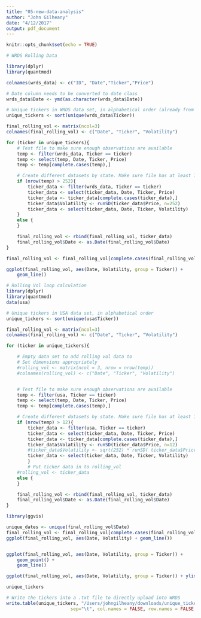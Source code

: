 ```yaml
---
title: "05-new-data-analysis"
author: "John Gilheany"
date: "4/12/2017"
output: pdf_document
---
```


```r
knitr::opts_chunk$set(echo = TRUE)
```

```r

# WRDS Rolling Data

library(dplyr)
library(quantmod)

colnames(wrds_data) <- c("ID", "Date","Ticker","Price")

# Date column needs to be converted to date class
wrds_data$Date <- ymd(as.character(wrds_data$Date))

# Unique tickers in WRDS data set, in alphabetical order (already from .txt file)
unique_tickers <- sort(unique(wrds_data$Ticker))

final_rolling_vol <- matrix(ncol=3)
colnames(final_rolling_vol) <- c("Date", "Ticker", "Volatility")

for (ticker in unique_tickers){
	# Test file to make sure enough observations are available
	temp <- filter(wrds_data, Ticker == ticker)
	temp <- select(temp, Date, Ticker, Price)
	temp <- temp[complete.cases(temp),]

	# Create different datasets by state. Make sure file has at least 12 non NA values
	if (nrow(temp) > 252){
		ticker_data <- filter(wrds_data, Ticker == ticker)
		ticker_data <- select(ticker_data, Date, Ticker, Price)
		ticker_data <- ticker_data[complete.cases(ticker_data),]
		ticker_data$Volatility <- runSD(ticker_data$Price, n=252)
		ticker_data <- select(ticker_data, Date, Ticker, Volatility)
	}
	else {
	}

	final_rolling_vol <- rbind(final_rolling_vol, ticker_data)
	final_rolling_vol$Date <- as.Date(final_rolling_vol$Date)
}

final_rolling_vol <- final_rolling_vol[complete.cases(final_rolling_vol),]

ggplot(final_rolling_vol, aes(Date, Volatility, group = Ticker)) +
	geom_line()

```

```r

# Rolling Vol loop calculation
library(dplyr)
library(quantmod)
data(usa)

# Unique tickers in USA data set, in alphabetical order
unique_tickers <- sort(unique(usa$Ticker))

final_rolling_vol <- matrix(ncol=3)
colnames(final_rolling_vol) <- c("Date", "Ticker", "Volatility")

for (ticker in unique_tickers){

	# Empty data set to add rolling vol data to
	# Set dimensions appropriately
	#rolling_vol <- matrix(ncol = 3, nrow = nrow(temp))
	#colnames(rolling_vol) <- c("Date", "Ticker", "Volatility")


	# Test file to make sure enough observations are available
	temp <- filter(usa, Ticker == ticker)
	temp <- select(temp, Date, Ticker, Price)
	temp <- temp[complete.cases(temp),]

	# Create different datasets by state. Make sure file has at least 12 non NA values
	if (nrow(temp) > 12){
		ticker_data <- filter(usa, Ticker == ticker)
		ticker_data <- select(ticker_data, Date, Ticker, Price)
		ticker_data <- ticker_data[complete.cases(ticker_data),]
		ticker_data$Volatility <- runSD(ticker_data$Price, n=12)
		#ticker_data$Volatility <- sqrt(252) * runSD( ticker_data$Price, 12 )
		ticker_data <- select(ticker_data, Date, Ticker, Volatility)
		}
		# Put ticker data in to rolling_vol
	#rolling_vol <- ticker_data
	else {
	}

	final_rolling_vol <- rbind(final_rolling_vol, ticker_data)
	final_rolling_vol$Date <- as.Date(final_rolling_vol$Date)
}

library(ggvis)

unique_dates <- unique(final_rolling_vol$Date)
final_rolling_vol <- final_rolling_vol[complete.cases(final_rolling_vol),]
ggplot(final_rolling_vol, aes(Date, Volatility) + geom_line())


ggplot(final_rolling_vol, aes(Date, Volatility, group = Ticker)) +
	geom_point() +
	geom_line()

ggplot(final_rolling_vol, aes(Date, Volatility, group = Ticker)) + ylim(0, 100) + geom_line()

unique_tickers

# Write the tickers into a .txt file to directly upload into WRDS
write.table(unique_tickers, "/Users/johngilheany/downloads/unique_tickers.txt",
						sep="\t", col.names = FALSE, row.names = FALSE, quote = FALSE)

```



